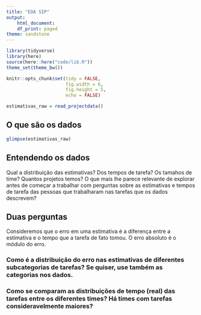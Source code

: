 ```yaml
---
title: "EDA SIP"
output:
    html_document:
    df_print: paged
theme: sandstone
---
```


```r
library(tidyverse)
library(here)
source(here::here("code/lib.R"))
theme_set(theme_bw())

knitr::opts_chunk$set(tidy = FALSE,
                      fig.width = 6,
                      fig.height = 5,
                      echo = FALSE)

```

```r
estimativas_raw = read_projectdata()
```

## O que são os dados

```r
glimpse(estimativas_raw)
```

## Entendendo os dados

Qual a distribuição das estimativas? Dos tempos de tarefa? Os tamahos de time? Quantos projetos temos? O que mais lhe parece relevante de explorar antes de começar a trabalhar com perguntas sobre as estimativas e tempos de tarefa das pessoas que trabalharam nas tarefas que os dados descrevem? 

## Duas perguntas

Consideremos que o erro em uma estimativa é a diferença entre a estimativa e o tempo que a tarefa de fato tomou. O erro absoluto é o módulo do erro. 

### Como é a distribuição do erro nas estimativas de diferentes subcategorias de tarefas? Se quiser, use também as categorias nos dados.

### Como se comparam as distribuições de tempo (real) das tarefas entre os diferentes times? Há times com tarefas consideravelmente maiores? 
